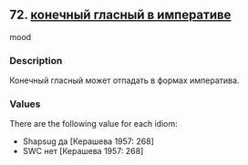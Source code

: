 ## 72. <a href =  'https://agricolamz.github.io/The_Circassian_Isoglosses_Database/72.html' target='_blank'>конечный гласный в императиве</a>
mood

### Description

Конечный гласный может отпадать в формах императива.

### Values
There are the following value for each idiom:

* Shapsug  да [Керашева 1957: 268] 
* SWC  нет [Керашева 1957: 268] 

